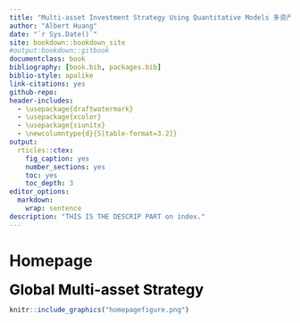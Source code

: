 ```yaml
---
title: "Multi-asset Investment Strategy Using Quantitative Models 多资产策略量化模型"
author: "Albert Huang"
date: "`r Sys.Date()`"
site: bookdown::bookdown_site
#output:bookdown::gitbook
documentclass: book
bibliography: [book.bib, packages.bib]
biblio-style: apalike
link-citations: yes
github-repo: 
header-includes:
  - \usepackage{draftwatermark}
  - \usepackage{xcolor}
  - \usepackage{siunitx}
  - \newcolumntype{d}{S[table-format=3.2]}
output:
  rticles::ctex:
    fig_caption: yes
    number_sections: yes
    toc: yes
    toc_depth: 3
editor_options: 
  markdown: 
    wrap: sentence
description: "THIS IS THE DESCRIP PART on index."
---
```

# Homepage{-}

<span style="color:black;font-weight:700;font-size:26px">Global Multi-asset Strategy</span>  

```r
knitr::include_graphics("homepagefigure.png")
```












